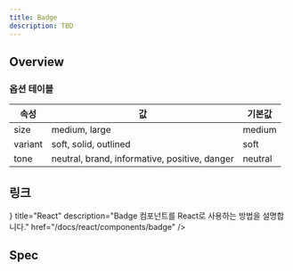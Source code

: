 ```yaml
---
title: Badge
description: TBD
---
```


<SanityGuideline title="Badge" />

## Overview

### 옵션 테이블

| 속성    | 값                                            | 기본값  |
| ------- | --------------------------------------------- | ------- |
| size    | medium, large                                 | medium  |
| variant | soft, solid, outlined                         | soft    |
| tone    | neutral, brand, informative, positive, danger | neutral |

## 링크

<Cards>
  <Card
    icon={<AtomIcon />}
    title="React"
    description="Badge 컴포넌트를 React로 사용하는 방법을 설명합니다."
    href="/docs/react/components/badge"
  />
</Cards>

## Spec

<ComponentSpecBlock id="badge" />

